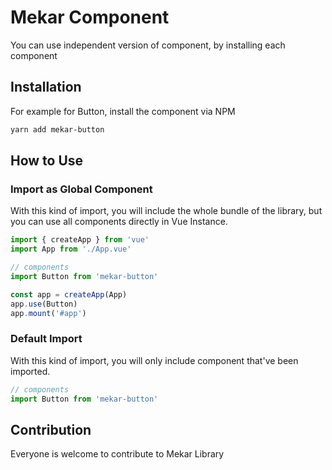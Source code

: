 
<Meta title="Independent Component" />

# Mekar Component
You can use independent version of component, by installing each component


## Installation
For example for Button, install the component via NPM

```bash
yarn add mekar-button
```

## How to Use

### Import as Global Component
With this kind of import, you will include the whole bundle of the library, but you can use all components directly in Vue Instance.

```js
import { createApp } from 'vue'
import App from './App.vue'

// components
import Button from 'mekar-button'

const app = createApp(App)
app.use(Button)
app.mount('#app')
```

### Default Import
With this kind of import, you will only include component that've been imported.

```js
// components
import Button from 'mekar-button'
```

## Contribution
Everyone is welcome to contribute to Mekar Library
